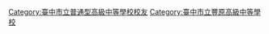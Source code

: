 [[Category:臺中市立普通型高級中等學校校友|Category:臺中市立普通型高級中等學校校友]]
[[Category:臺中市立豐原高級中等學校|Category:臺中市立豐原高級中等學校]]